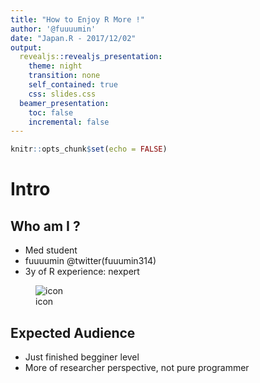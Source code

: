 ```yaml
---
title: "How to Enjoy R More !"
author: '@fuuuumin'
date: "Japan.R - 2017/12/02"
output:
  revealjs::revealjs_presentation:
    theme: night
    transition: none
    self_contained: true
    css: slides.css
  beamer_presentation:
    toc: false
    incremental: false
---
```


```r
knitr::opts_chunk$set(echo = FALSE)
```

# Intro

## Who am I ?

<div class="column1">
- Med student
- fuuuumin @twitter(fuuumin314)
- 3y of R experience: nexpert
</div>
<div class="column2">
![icon](img/user.jpeg)
</div>


## Expected Audience
- Just finished begginer level
- More of researcher perspective, not pure programmer

# 
